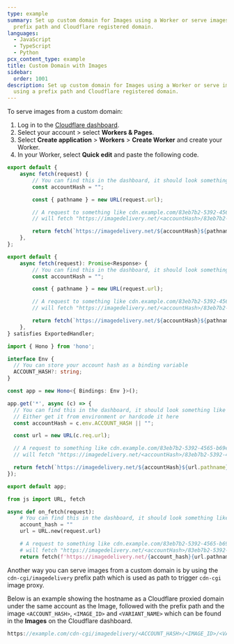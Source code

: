 ```yaml
---
type: example
summary: Set up custom domain for Images using a Worker or serve images using a
  prefix path and Cloudflare registered domain.
languages:
  - JavaScript
  - TypeScript
  - Python
pcx_content_type: example
title: Custom Domain with Images
sidebar:
  order: 1001
description: Set up custom domain for Images using a Worker or serve images
  using a prefix path and Cloudflare registered domain.
---
```



To serve images from a custom domain:

1. Log in to the [Cloudflare dashboard](https://dash.cloudflare.com).
2. Select your account > select **Workers & Pages**.
3. Select **Create application** > **Workers** > **Create Worker** and create your Worker.
4. In your Worker, select **Quick edit** and paste the following code.

<Tabs syncKey="workersExamples"> <TabItem label="JavaScript" icon="seti:javascript">

```js
export default {
	async fetch(request) {
		// You can find this in the dashboard, it should look something like this: ZWd9g1K7eljCn_KDTu_MWA
		const accountHash = "";

		const { pathname } = new URL(request.url);

		// A request to something like cdn.example.com/83eb7b2-5392-4565-b69e-aff66acddd00/public
		// will fetch "https://imagedelivery.net/<accountHash>/83eb7b2-5392-4565-b69e-aff66acddd00/public"

		return fetch(`https://imagedelivery.net/${accountHash}${pathname}`);
	},
};
```

</TabItem> <TabItem label="TypeScript" icon="seti:typescript">

```ts
export default {
	async fetch(request): Promise<Response> {
		// You can find this in the dashboard, it should look something like this: ZWd9g1K7eljCn_KDTu_MWA
		const accountHash = "";

		const { pathname } = new URL(request.url);

		// A request to something like cdn.example.com/83eb7b2-5392-4565-b69e-aff66acddd00/public
		// will fetch "https://imagedelivery.net/<accountHash>/83eb7b2-5392-4565-b69e-aff66acddd00/public"

		return fetch(`https://imagedelivery.net/${accountHash}${pathname}`);
	},
} satisfies ExportedHandler;
```

</TabItem> <TabItem label="Hono" icon="seti:typescript">

```ts
import { Hono } from 'hono';

interface Env {
  // You can store your account hash as a binding variable
  ACCOUNT_HASH?: string;
}

const app = new Hono<{ Bindings: Env }>();

app.get('*', async (c) => {
  // You can find this in the dashboard, it should look something like this: ZWd9g1K7eljCn_KDTu_MWA
  // Either get it from environment or hardcode it here
  const accountHash = c.env.ACCOUNT_HASH || "";

  const url = new URL(c.req.url);

  // A request to something like cdn.example.com/83eb7b2-5392-4565-b69e-aff66acddd00/public
  // will fetch "https://imagedelivery.net/<accountHash>/83eb7b2-5392-4565-b69e-aff66acddd00/public"

  return fetch(`https://imagedelivery.net/${accountHash}${url.pathname}`);
});

export default app;
```

</TabItem> <TabItem label="Python" icon="seti:python">

```py
from js import URL, fetch

async def on_fetch(request):
    # You can find this in the dashboard, it should look something like this: ZWd9g1K7eljCn_KDTu_MWA
    account_hash = ""
    url = URL.new(request.url)

    # A request to something like cdn.example.com/83eb7b2-5392-4565-b69e-aff66acddd00/public
    # will fetch "https://imagedelivery.net/<accountHash>/83eb7b2-5392-4565-b69e-aff66acddd00/public"
    return fetch(f'https://imagedelivery.net/{account_hash}{url.pathname}')
```

</TabItem> </Tabs>

Another way you can serve images from a custom domain is by using the `cdn-cgi/imagedelivery` prefix path which is used as path to trigger `cdn-cgi` image proxy.

Below is an example showing the hostname as a Cloudflare proxied domain under the same account as the Image, followed with the prefix path and the image `<ACCOUNT_HASH>`, `<IMAGE_ID>` and `<VARIANT_NAME>` which can be found in the **Images** on the Cloudflare dashboard.

```js
https://example.com/cdn-cgi/imagedelivery/<ACCOUNT_HASH>/<IMAGE_ID>/<VARIANT_NAME>
```
